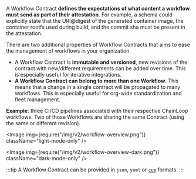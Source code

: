 
A Workflow Contract **defines the expectations of what content a workflow must send as part of their attestation**. For example, a schema could explicitly state that the URI@digest of the generated container image, the container rootfs used during build, and the commit sha must be present in the attestation.

There are two additional properties of Workflow Contracts that aims to ease the management of workflows in your organization

- A Workflow Contract is **immutable and versioned**, new revisions of the contract with new/different requirements can be added over time. This is especially useful for iterative integrations.
- **A Workflow Contract can belong to more than one Workflow**. This means that a change in a single contract will be propagated to many workflows. This is especially useful for org-wide standardization and fleet management.

**Example**: three CI/CD pipelines associated with their respective ChainLoop workflows. Two of those Workflows are sharing the same Contract (using the same or different revision).

<Image
  img={require("/img/v2/workflow-overview.png")}
  className="light-mode-only"
/>

<Image
  img={require("/img/v2/workflow-overview-dark.png")}
  className="dark-mode-only"
/>

:::tip
A Workflow Contract can be provided in `json`, `yaml` or [`cue`](https://cuelang.org) formats.
:::

